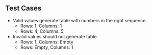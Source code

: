 ## Test Cases

- Valid values generate table with numbers in the right sequence.
  - Rows: 1, Columns: 1
  - Rows: 4, Columns: 5
- Invalid values should not generate table.
  - Rows: 1, Columns: Empty
  - Rows: Empty, Columns: 1
